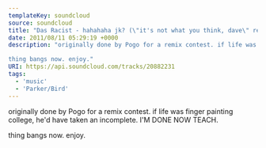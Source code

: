 ---
templateKey: soundcloud
source: soundcloud
title: "Das Racist - hahahaha jk? (\"it's not what you think, dave\" remix by Pogo Parker)"
date: 2011/08/11 05:29:19 +0000
description: "originally done by Pogo for a remix contest. if life was finger painting college, he'd have taken an incomplete.  I'M DONE NOW TEACH.

thing bangs now. enjoy."
URI: https://api.soundcloud.com/tracks/20882231
tags: 
  - 'music'
  - 'Parker/Bird'
---

originally done by Pogo for a remix contest. if life was finger painting college, he'd have taken an incomplete.  I'M DONE NOW TEACH.

thing bangs now. enjoy.
